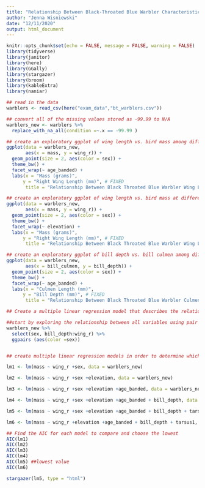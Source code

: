 ```yaml
---
title: "Relationship Between Black-Throated Blue Warbler Characteristics and Mass"
author: "Jenna Wisniewski"
date: "12/11/2020"
output: html_document
---
```


```r
knitr::opts_chunk$set(echo = FALSE, message = FALSE, warning = FALSE)
library(tidyverse)
library(janitor)
library(here)
library(GGally)
library(stargazer)
library(broom)
library(kableExtra)
library(naniar)
```

```r
## read in the data
warblers <- read_csv(here("exam_data","bt_warblers.csv"))

## convert all of the missing values stored as -99.99 to N/A
warblers_new <- warblers %>% 
  replace_with_na_all(condition =~.x == -99.99 )

```

```r
## create an exploratory ggplot of wing length vs. bird mass among different age groups with point color indicating sex and faceted by bird age at capture
ggplot(data = warblers_new, 
       aes(x = mass, y = wing_r)) + 
  geom_point(size = 2, aes(color = sex)) + 
  theme_bw() +
  facet_wrap(~ age_banded) + 
  labs(x = "Mass (grams)",
      y = "Right Wing Length (mm)", # FIXED
       title = "Relationship Between Black Throated Blue Warbler Wing Length and Mass Across Age Groups") 

```
```r
## create an exploratory ggplot of wing length vs. bird mass at different elevation levels with point color indicating sex and faceted by elevation of the sample plot
ggplot(data = warblers_new, 
       aes(x = mass, y = wing_r)) + 
  geom_point(size = 2, aes(color = sex)) + 
  theme_bw() +
  facet_wrap(~ elevation) + 
  labs(x = "Mass (grams)",
      y = "Right Wing Length (mm)", # FIXED
       title = "Relationship Between Black Throated Blue Warbler Wing Length and Mass Across Age Groups") 
```
```r
## create an exploratory ggplot of bill depth vs. bill culmen among different age groups with point color indicating sex and faceted by elevation of the sample plot
ggplot(data = warblers_new, 
       aes(x = bill_culmen, y = bill_depth)) + 
  geom_point(size = 2, aes(color = sex)) + 
  theme_bw() +
  facet_wrap(~ age_banded) + 
  labs(x = "Culmen Length (mm)",
      y = "Bill Depth (mm)", # FIXED
       title = "Relationship Between Black Throated Blue Warbler Culmen Length and Bill Depth Across Age Groups") 
```
```r
## Create a multiple linear regression model that describes the relationship between bird mass and wing length

##start by exploring the relationship between all variables using pair plots in GGally
warblers_new %>% 
  select(sex, bill_depth:wing_r) %>% 
  ggpairs (aes(color =sex))



```
```r
## create multiple linear regression models in order to determine which variables yield the best fit 

lm1 <- lm(mass ~ wing_r +sex, data = warblers_new)

lm2 <- lm(mass ~ wing_r +sex +elevation, data = warblers_new)

lm3 <- lm(mass ~ wing_r +sex +elevation +age_banded, data = warblers_new)

lm4 <- lm(mass ~ wing_r +sex +elevation +age_banded + bill_depth, data = warblers_new)

lm5 <- lm(mass ~ wing_r +sex +elevation +age_banded + bill_depth + tarsus1, data = warblers_new)

lm6 <- lm(mass ~ wing_r +elevation +age_banded + bill_depth + tarsus1, data = warblers_new)

## Find the AIC for each model to compare and choose the lowest
AIC(lm1)
AIC(lm2)
AIC(lm3)
AIC(lm4)
AIC(lm5) ##lowest value 
AIC(lm6)

```

```r
stargazer(lm5, type = "html")
```

